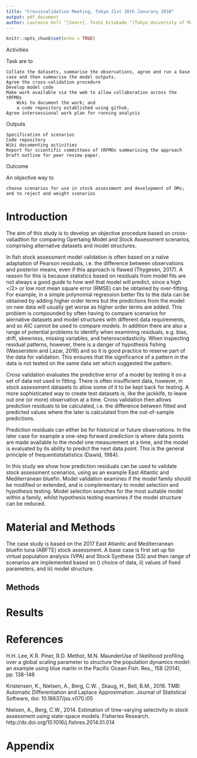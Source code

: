 ```yaml
---
title: "Crosssvalidation Meeting, Tokyo 21st 26th Janurary 2018"
output: pdf_document
author: Laurence Kell ^[Sea++], Toshi Kitakado ^[Tokyo University of Marine Science and Technology], Rishi Sharma ^[NOAA]
---
```


```r
knitr::opts_chunk$set(echo = TRUE)
```

\begin{center}
SUMMARY
\end{center}

\begin{center}
KEYWORDS
\end{center}
\begin{center}
Bluefin Tuna
\end{center}

Activities

Task are to

    Collate the datasets, summarise the observations, agree and run a base case and then summarise the model outputs.
    Agree the cross-validation procedure
    Develop model code
    Make work available via the web to allow collaboration across the tRFMOs
        Wiki to document the work; and
        a code repository established using github.
    Agree intersessional work plan for running analysis

Outputs

    Specification of scenarios
    Code repository
    Wiki documenting activities
    Report for scientific committees of tRFMOs summarising the approach
    Draft outline for peer review paper.

Outcome

An objective way to

    choose scenarios for use in stock assessment and development of OMs;
    and to reject and weight scenarios



# Introduction

The aim of this study is to develop an objective procedure based on cross-valiadtion  for comparing Opertaing Model and Stock Assessment scenarios, comprising alternative datasets and model structures.

In fish stock assessment model validation is often based on a naïve adaptation of Pearson residuals, i.e. the difference between observations and posterior means, even if this approach is flawed (Thygesen, 2017). A reason for this is because statistics based on residuals from model fits are not always a good guide to how well that model will predict, since a high <R></2> or low root mean square error (RMSE) can be obtained by over-fitting. For example, in a simple polynomial regression better fits to the data can be obtained by adding higher order terms but the predictions from the model on new data will usually get worse as higher order terms are added. This problem is compounded by often having to compare scenarios for alernative datasets and model structures with different data requirements, and so AIC cannot be used to compare models. In addition there are also a range of potential problems to identify when examining residuals, e.g. bias, drift, skewness, missing variables, and heteroscedasticity. When inspecting residual patterns, however, there is a danger of hypothesis fishing (Wasserstein and Lazar, 2016) and so it is good practice to reserve part of the data for validation. This ensures that the significance of a pattern in the data is not tested on the same data set which suggested the pattern.

Cross validation evaluates the predictive error of a model by testing it on a set of data not used in fitting. There is often insufficient data, however, in stock assessment datasets to allow some of it to be kept back for testing. A more sophisticated way to create test datasets is, like the jackkife, to leave out one (or more) observation at a time. Cross validation then allows prediction residuals to be calculated, i.e. the difference between fitted and predicted values where the later is calculated from the out-of-sample predictions.

Prediction residuals can either be for historical or future observations. In the later case for example a one-step forward prediction is where data points are made available to the model one measurement at a time, and the model is evaluated by its ability to predict the next data point. This is the general principle of frequentiststatistics (Dawid, 1984).

In this study we show how prediction residuals can be used to validate stock assessment scenarios, using as an example East Atlantic and Mediterranean bluefin. Model validation examines if the model family should be modified or extended, and is complementary to model selection and hypothesis testing. Model selection searches for the most suitable model within a family, whilst hypothesis testing examines if the model structure can be reduced. 

# Material and Methods

The case study is based on the 2017 East Atlantic and Mediterranean bluefin tuna (ABFTE) stock assessment. A base case is first  set up for virtual population analysis (VPA) and Stock Synthese (SS) and then range of scenarios are implemented based on i) choice of data, ii) values of fixed parameters, and iii) model structure.

## Methods



# Results

# References

H.H. Lee, K.R. Piner, R.D. Methot, M.N. MaunderUse of likelihood profiling over a global scaling parameter to structure the population dynamics model: an example using blue marlin in the Pacific Ocean Fish. Res., 158 (2014), pp. 138-146

Kristensen, K., Nielsen, A., Berg, C.W. , Skaug, H., Bell, B.M., 2016. TMB: Automatic Differentiation and Laplace Approximation. Journal of Statistical Software, doi: 10.18637/jss.v070.i05 

Nielsen, A., Berg, C.W., 2014.  Estimation of time-varying selectivity in stock assessment using state-space models. Fisheries Research. http://dx.doi.org/10.1016/j.fishres.2014.01.014


\newpage

# Appendix
